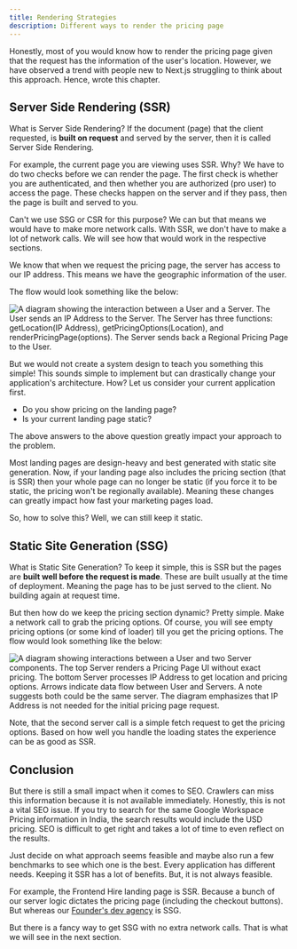 ```yaml
---
title: Rendering Strategies
description: Different ways to render the pricing page
---
```


<Callout>
  Honestly, most of you would know how to render the pricing page given that the
  request has the information of the user's location. However, we have observed
  a trend with people new to Next.js struggling to think about this approach.
  Hence, wrote this chapter.
</Callout>

## Server Side Rendering (SSR)

What is Server Side Rendering? If the document (page) that the client requested, is **built on request** and served by the server, then it is called Server Side Rendering.

For example, the current page you are viewing uses SSR. Why? We have to do two checks before we can render the page. The first check is whether you are authenticated, and then whether you are authorized (pro user) to access the page. These checks happen on the server and if they pass, then the page is built and served to you.

<Callout>
  Can't we use SSG or CSR for this purpose? We can but that means we would have
  to make more network calls. With SSR, we don't have to make a lot of network
  calls. We will see how that would work in the respective sections.
</Callout>

We know that when we request the pricing page, the server has access to our IP address. This means we have the geographic information of the user.

The flow would look something like the below:

![A diagram showing the interaction between a User and a Server. The User sends an IP Address to the Server. The Server has three functions: getLocation(IP Address), getPricingOptions(Location), and renderPricingPage(options). The Server sends back a Regional Pricing Page to the User.](./assets/pricing-ssr.webp)

But we would not create a system design to teach you something this simple! This sounds simple to implement but can drastically change your application's architecture. How? Let us consider your current application first.

- Do you show pricing on the landing page?
- Is your current landing page static?

The above answers to the above question greatly impact your approach to the problem.

Most landing pages are design-heavy and best generated with static site generation. Now, if your landing page also includes the pricing section (that is SSR) then your whole page can no longer be static (if you force it to be static, the pricing won't be regionally available). Meaning these changes can greatly impact how fast your marketing pages load.

So, how to solve this? Well, we can still keep it static.

## Static Site Generation (SSG)

What is Static Site Generation? To keep it simple, this is SSR but the pages are **built well before the request is made**. These are built usually at the time of deployment. Meaning the page has to be just served to the client. No building again at request time.

But then how do we keep the pricing section dynamic? Pretty simple. Make a network call to grab the pricing options. Of course, you will see empty pricing options (or some kind of loader) till you get the pricing options. The flow would look something like the below:

![A diagram showing interactions between a User and two Server components. The top Server renders a Pricing Page UI without exact pricing. The bottom Server processes IP Address to get location and pricing options. Arrows indicate data flow between User and Servers. A note suggests both could be the same server. The diagram emphasizes that IP Address is not needed for the initial pricing page request.](./assets/pricing-ssg.webp)

Note, that the second server call is a simple fetch request to get the pricing options. Based on how well you handle the loading states the experience can be as good as SSR.

## Conclusion

But there is still a small impact when it comes to SEO. Crawlers can miss this information because it is not available immediately. Honestly, this is not a vital SEO issue. If you try to search for the same Google Workspace Pricing information in India, the search results would include the USD pricing. SEO is difficult to get right and takes a lot of time to even reflect on the results.

Just decide on what approach seems feasible and maybe also run a few benchmarks to see which one is the best. Every application has different needs. Keeping it SSR has a lot of benefits. But, it is not always feasible.

For example, the Frontend Hire landing page is SSR. Because a bunch of our server logic dictates the pricing page (including the checkout buttons). But whereas our [Founder's dev agency](https://www.withyhr.com/) is SSG.

But there is a fancy way to get SSG with no extra network calls. That is what we will see in the next section.

